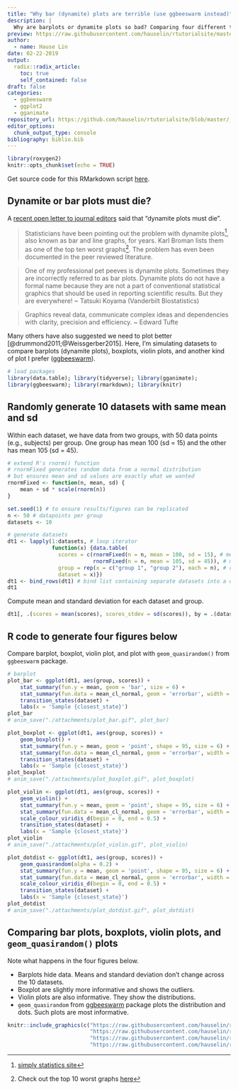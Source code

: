 ```yaml
---
title: "Why bar (dynamite) plots are terrible (use ggbeeswarm instead)"
description: |
  Why are barplots or dynamite plots so bad? Comparing four different types of plots: barplot, boxplot, violinplot, and geom_quasirandom plot
preview: https://raw.githubusercontent.com/hauselin/rtutorialsite/master/docs/attachments/plot_dotdist.gif
author:
  - name: Hause Lin
date: 02-22-2019
output:
  radix::radix_article:
    toc: true
    self_contained: false
draft: false
categories: 
  - ggbeeswarm
  - ggplot2
  - gganimate
repository_url: https://github.com/hauselin/rtutorialsite/blob/master/_posts/2019-02-22-why-we-should-never-use-barplots-use-geomquasirandom-instead/why-we-should-never-use-barplots-use-geomquasirandom-instead.Rmd
editor_options: 
  chunk_output_type: console
bibliography: biblio.bib
---
```


```r
library(roxygen2)
knitr::opts_chunk$set(echo = TRUE)
```

Get source code for this RMarkdown script [here](https://github.com/hauselin/rtutorialsite/blob/master/_posts/2019-02-22-why-we-should-never-use-barplots-use-geomquasirandom-instead/why-we-should-never-use-barplots-use-geomquasirandom-instead.Rmd).

## Dynamite or bar plots must die?

A [recent open letter to journal editors](https://simplystatistics.org/2019/02/21/dynamite-plots-must-die/) said that "dynamite plots must die".

> Statisticians have been pointing out the problem with dynamite plots^[[simply statistics site](https://simplystatistics.org/2019/02/21/dynamite-plots-must-die/)], also known as bar and line graphs, for years. Karl Broman lists them as one of the top ten worst graphs^[Check out the top 10 worst graphs [here](https://www.biostat.wisc.edu/~kbroman/topten_worstgraphs)]. The problem has even been documented in the peer reviewed literature.

> One of my professional pet peeves is dynamite plots. Sometimes they are incorrectly referred to as bar plots. Dynamite plots do not have a formal name because they are not a part of conventional statistical graphics that should be used in reporting scientific results. But they are everywhere! ~ Tatsuki Koyama (Vanderbilt Biostatistics)

> Graphics reveal data, communicate complex ideas and dependencies with clarity, precision and efficiency. ~ Edward Tufte

Many others have also suggested we need to plot better [@drummond2011;@Weissgerber2015]. Here, I'm simulating datasets to compare barplots (dynamite plots), boxplots, violin plots, and another kind of plot I prefer ([ggbeeswarm](https://github.com/eclarke/ggbeeswarm)). 

```r
# load packages
library(data.table); library(tidyverse); library(gganimate); 
library(ggbeeswarm); library(rmarkdown); library(knitr)
```

## Randomly generate 10 datasets with same mean and sd

Within each dataset, we have data from two groups, with 50 data points (e.g., subjects) per group. One group has mean 100 (sd = 15) and the other has mean 105 (sd = 45). 

```r
# extend R's rnorm() function 
# rnormFixed generates random data from a normal distribution 
# but ensures mean and sd values are exactly what we wanted
rnormFixed <- function(n, mean, sd) {
    mean + sd * scale(rnorm(n))
}

set.seed(1) # to ensure results/figures can be replicated
n <- 50 # datapoints per group
datasets <- 10

# generate datasets
dt1 <- lapply(1:datasets, # loop iterator 
              function(x) {data.table(
                scores = c(rnormFixed(n = n, mean = 100, sd = 15), # mean of group 1
                           rnormFixed(n = n, mean = 105, sd = 45)), # mean of group 2
                group = rep(x = c("group 1", "group 2"), each = n), # condition label
                dataset = x)})
dt1 <- bind_rows(dt1) # bind list containing separate datasets into a dataframe 
dt1
```

Compute mean and standard deviation for each dataset and group.

```r
dt1[, .(scores = mean(scores), scores_stdev = sd(scores)), by = .(dataset, group)]
```

## R code to generate four figures below

Compare barplot, boxplot, violin plot, and plot with `geom_quasirandom()` from `ggbeeswarm` package.

```r
# barplot
plot_bar <- ggplot(dt1, aes(group, scores)) + 
    stat_summary(fun.y = mean, geom = 'bar', size = 6) +
    stat_summary(fun.data = mean_cl_normal, geom = 'errorbar', width = 0, size = 1.1) +
    transition_states(dataset) +
    labs(x = 'Sample {closest_state}')
plot_bar
# anim_save("./attachments/plot_bar.gif", plot_bar)
```

```r
plot_boxplot <- ggplot(dt1, aes(group, scores)) + 
    geom_boxplot() +
    stat_summary(fun.y = mean, geom = 'point', shape = 95, size = 6) +
    stat_summary(fun.data = mean_cl_normal, geom = 'errorbar', width = 0) +
    transition_states(dataset) +
    labs(x = 'Sample {closest_state}')
plot_boxplot
# anim_save("./attachments/plot_boxplot.gif", plot_boxplot)
```

```r
plot_violin <- ggplot(dt1, aes(group, scores)) +
    geom_violin() +
    stat_summary(fun.y = mean, geom = 'point', shape = 95, size = 6) +
    stat_summary(fun.data = mean_cl_normal, geom = 'errorbar', width = 0, size = 1.1) +
    scale_colour_viridis_d(begin = 0, end = 0.5) +
    transition_states(dataset) +
    labs(x = 'Sample {closest_state}')
plot_violin
# anim_save("./attachments/plot_violin.gif", plot_violin)
```

```r
plot_dotdist <- ggplot(dt1, aes(group, scores)) +
    geom_quasirandom(alpha = 0.2) +
    stat_summary(fun.y = mean, geom = 'point', shape = 95, size = 6) +
    stat_summary(fun.data = mean_cl_normal, geom = 'errorbar', width = 0, size = 1.1) +
    scale_colour_viridis_d(begin = 0, end = 0.5) +
    transition_states(dataset) +
    labs(x = 'Sample {closest_state}')
plot_dotdist
# anim_save("./attachments/plot_dotdist.gif", plot_dotdist)
```

## Comparing bar plots, boxplots, violin plots, and `geom_quasirandom()` plots

Note what happens in the four figures below.

* Barplots hide data. Means and standard deviation don't change across the 10 datasets.
* Boxplot are slightly more informative and shows the outliers.
* Violin plots are also informative. They show the distributions.
* `geom_quasirandom` from [ggbeeswarm](https://github.com/eclarke/ggbeeswarm) package plots the distribution and dots. Such plots are most informative.

```r
knitr::include_graphics(c("https://raw.githubusercontent.com/hauselin/rtutorialsite/master/docs/attachments/plot_bar.gif", 
                          "https://raw.githubusercontent.com/hauselin/rtutorialsite/master/docs/attachments/plot_boxplot.gif", 
                          "https://raw.githubusercontent.com/hauselin/rtutorialsite/master/docs/attachments/plot_violin.gif", 
                          "https://raw.githubusercontent.com/hauselin/rtutorialsite/master/docs/attachments/plot_dotdist.gif"))
```
